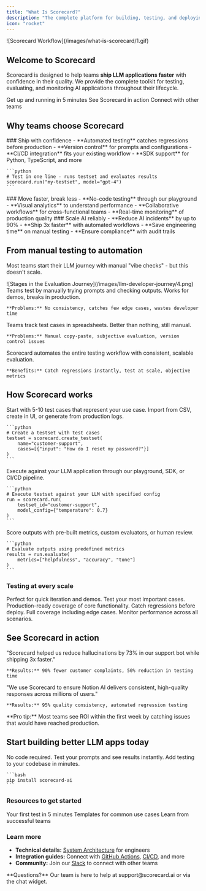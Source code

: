 ```yaml
---
title: "What Is Scorecard?"
description: "The complete platform for building, testing, and deploying production-ready LLM applications"
icon: "rocket"
---
```


<Frame>
![Scorecard Workflow](/images/what-is-scorecard/1.gif)
</Frame>

## Welcome to Scorecard

Scorecard is designed to help teams **ship LLM applications faster** with confidence in their quality. We provide the complete toolkit for testing, evaluating, and monitoring AI applications throughout their lifecycle.

<CardGroup cols={3}>
  <Card title="Quick Start" icon="play" href="/intro/quickstart">
    Get up and running in 5 minutes
  </Card>
  <Card title="Watch Demo" icon="video" href="https://scorecard.io/demo">
    See Scorecard in action
  </Card>
  <Card title="Join Community" icon="users" href="https://scorecard.io/slack">
    Connect with other teams
  </Card>
</CardGroup>

## Why teams choose Scorecard

<Tabs>
  <Tab title="For Engineers">
    ### Ship with confidence
    - **Automated testing** catches regressions before production
    - **Version control** for prompts and configurations
    - **CI/CD integration** fits your existing workflow
    - **SDK support** for Python, TypeScript, and more
    
    ```python
    # Test in one line - runs testset and evaluates results
    scorecard.run("my-testset", model="gpt-4")
    ```
  </Tab>
  <Tab title="For Product Teams">
    ### Move faster, break less
    - **No-code testing** through our playground
    - **Visual analytics** to understand performance
    - **Collaborative workflows** for cross-functional teams
    - **Real-time monitoring** of production quality
  </Tab>
  <Tab title="For Leaders">
    ### Scale AI reliably
    - **Reduce AI incidents** by up to 90%
    - **Ship 3x faster** with automated workflows
    - **Save engineering time** on manual testing
    - **Ensure compliance** with audit trails
  </Tab>
</Tabs>

## From manual testing to automation

Most teams start their LLM journey with manual "vibe checks" - but this doesn't scale.

<Frame caption="The evolution of LLM testing maturity">
![Stages in the Evaluation Journey](/images/llm-developer-journey/4.png)
</Frame>

<AccordionGroup>
  <Accordion title="Stage 1: Manual Testing" icon="hand" defaultOpen>
    Teams test by manually trying prompts and checking outputs. Works for demos, breaks in production.
    
    **Problems:** No consistency, catches few edge cases, wastes developer time
  </Accordion>
  <Accordion title="Stage 2: Spreadsheet Tracking" icon="table">
    Teams track test cases in spreadsheets. Better than nothing, still manual.
    
    **Problems:** Manual copy-paste, subjective evaluation, version control issues
  </Accordion>
  <Accordion title="Stage 3: Automated Evaluation" icon="robot">
    Scorecard automates the entire testing workflow with consistent, scalable evaluation.
    
    **Benefits:** Catch regressions instantly, test at scale, objective metrics
  </Accordion>
</AccordionGroup>

## How Scorecard works

<Steps>
  <Step title="Create your testset" icon="1">
    Start with 5-10 test cases that represent your use case. Import from CSV, create in UI, or generate from production logs.
    
    ```python
    # Create a testset with test cases
    testset = scorecard.create_testset(
        name="customer-support",
        cases=[{"input": "How do I reset my password?"}]
    )
    ```
  </Step>
  <Step title="Run your tests" icon="2">
    Execute against your LLM application through our playground, SDK, or CI/CD pipeline.
    
    ```python
    # Execute testset against your LLM with specified config
    run = scorecard.run(
        testset_id="customer-support",
        model_config={"temperature": 0.7}
    )
    ```
  </Step>
  <Step title="Evaluate results" icon="3">
    Score outputs with pre-built metrics, custom evaluators, or human review.
    
    ```python
    # Evaluate outputs using predefined metrics
    results = run.evaluate(
        metrics=["helpfulness", "accuracy", "tone"]
    )
    ```
  </Step>
</Steps>

### Testing at every scale

<Tabs>
  <Tab title="Sample (5-10 tests)">
    Perfect for quick iteration and demos. Test your most important cases.
  </Tab>
  <Tab title="Golden (100 tests)">
    Production-ready coverage of core functionality. Catch regressions before deploy.
  </Tab>
  <Tab title="Comprehensive (1000+ tests)">
    Full coverage including edge cases. Monitor performance across all scenarios.
  </Tab>
</Tabs>

## See Scorecard in action

<CardGroup cols={2}>
  <Card title="DoorDash" icon="truck">
    "Scorecard helped us reduce hallucinations by 73% in our support bot while shipping 3x faster."
    
    **Results:** 90% fewer customer complaints, 50% reduction in testing time
  </Card>
  <Card title="Notion" icon="file">
    "We use Scorecard to ensure Notion AI delivers consistent, high-quality responses across millions of users."
    
    **Results:** 95% quality consistency, automated regression testing
  </Card>
</CardGroup>

<Tip>
**Pro tip:** Most teams see ROI within the first week by catching issues that would have reached production.
</Tip>

## Start building better LLM apps today

<CardGroup cols={2}>
  <Card title="Start with Playground" icon="play" href="/features/playground">
    No code required. Test your prompts and see results instantly.
  </Card>
  <Card title="Install the SDK" icon="code" href="/how-to-use-scorecard/using-the-sdk">
    Add testing to your codebase in minutes.
    
    ```bash
    pip install scorecard-ai
    ```
  </Card>
</CardGroup>

### Resources to get started

<CardGroup cols={3}>
  <Card title="5-Minute Quickstart" icon="timer" href="/intro/quickstart">
    Your first test in 5 minutes
  </Card>
  <Card title="Example Testsets" icon="folder" href="/how-to-use-scorecard/importing-test-cases">
    Templates for common use cases
  </Card>
  <Card title="Best Practices" icon="star" href="/how-to-use-scorecard/best-practices">
    Learn from successful teams
  </Card>
</CardGroup>

### Learn more

- **Technical details:** [System Architecture](/intro/system-architecture) for engineers
- **Integration guides:** Connect with [GitHub Actions](/how-to-use-scorecard/trigger-run-with-github-actions), [CI/CD](/how-to-use-scorecard/ci-cd), and more
- **Community:** Join our [Slack](https://scorecard.io/slack) to connect with other teams

<Info>
**Questions?** Our team is here to help at support@scorecard.ai or via the chat widget.
</Info>